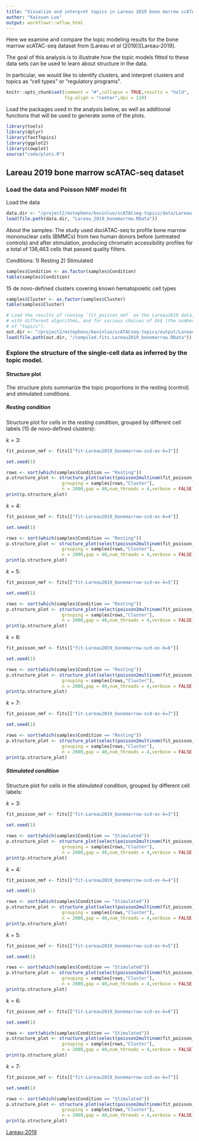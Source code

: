 ```yaml
---
title: "Visualize and interpret topics in Lareau 2019 bone marrow scATAC-seq data"
author: "Kaixuan Luo"
output: workflowr::wflow_html
---
```


Here we examine and compare the topic modeling results for the 
bone marrow scATAC-seq dataset from [Lareau *et al* (2019)][Lareau-2019].

The goal of this analysis is to illustrate how the topic models
fitted to these data sets can be used to learn about structure in the
data. 

In particular, we would like to identify clusters, and interpret
clusters and topics as "cell types" or "regulatory programs".

```r
knitr::opts_chunk$set(comment = "#",collapse = TRUE,results = "hold",
                      fig.align = "center",dpi = 120)
```

Load the packages used in the analysis below, as well as additional
functions that will be used to generate some of the plots.

```r
library(tools)
library(dplyr)
library(fastTopics)
library(ggplot2)
library(cowplot)
source("code/plots.R")
```

Lareau 2019 bone marrow scATAC-seq dataset
------------------------------------------

### Load the data and Poisson NMF model fit
Load the data
```r
data.dir <- "/project2/mstephens/kevinluo/scATACseq-topics/data/Lareau_2019/bone_marrow/processed_data/"
load(file.path(data.dir, "Lareau_2019_bonemarrow.RData"))
```

About the samples:
The study used dsciATAC-seq to profile bone marrow mononuclear cells (BMMCs)
from two human donors before (untreated controls) and after stimulation, 
producing chromatin accessibility profiles for a total of 136,463 cells that passed quality filters.

Conditions: 1) Resting 2) Stimulated
```r
samples$Condition <- as.factor(samples$Condition)
table(samples$Condition)
```

15 de novo-defined clusters covering known hematopoietic cell types
```r
samples$Cluster <- as.factor(samples$Cluster)
table(samples$Cluster)

```

```r
# Load the results of running `fit_poisson_nmf` on the Lareau2019 data,
# with different algorithms, and for various choices of $k$ (the number
# of "topics").
out.dir <- "/project2/mstephens/kevinluo/scATACseq-topics/output/Lareau_2019"
load(file.path(out.dir, "/compiled.fits.Lareau2019_bonemarrow.RData"))
```

### Explore the structure of the single-cell data as inferred by the topic model.

#### Structure plot

The structure plots summarize the topic proportions in the resting (control) and stimulated conditions.

##### Resting condition
Structure plot for cells in the *resting* condition, grouped by different cell labels (15 de novo-defined clusters):

$k = 3$: 
```r
fit_poisson_nmf <- fits[["fit-Lareau2019_bonemarrow-scd-ex-k=3"]]

set.seed(1)

rows <- sort(which(samples$Condition == "Resting"))
p.structure_plot <- structure_plot(select(poisson2multinom(fit_poisson_nmf), loadings = rows),
                     grouping = samples[rows,"Cluster"],
                     n = 2000,gap = 40,num_threads = 4,verbose = FALSE)
print(p.structure_plot)
```

$k = 4$: 
```r
fit_poisson_nmf <- fits[["fit-Lareau2019_bonemarrow-scd-ex-k=4"]]

set.seed(1)

rows <- sort(which(samples$Condition == "Resting"))
p.structure_plot <- structure_plot(select(poisson2multinom(fit_poisson_nmf), loadings = rows),
                     grouping = samples[rows,"Cluster"],
                     n = 2000,gap = 40,num_threads = 4,verbose = FALSE)
print(p.structure_plot)
```

$k = 5$: 
```r
fit_poisson_nmf <- fits[["fit-Lareau2019_bonemarrow-scd-ex-k=5"]]

set.seed(1)

rows <- sort(which(samples$Condition == "Resting"))
p.structure_plot <- structure_plot(select(poisson2multinom(fit_poisson_nmf), loadings = rows),
                     grouping = samples[rows,"Cluster"],
                     n = 2000,gap = 40,num_threads = 4,verbose = FALSE)
print(p.structure_plot)
```

$k = 6$: 
```r
fit_poisson_nmf <- fits[["fit-Lareau2019_bonemarrow-scd-ex-k=6"]]

set.seed(1)

rows <- sort(which(samples$Condition == "Resting"))
p.structure_plot <- structure_plot(select(poisson2multinom(fit_poisson_nmf), loadings = rows),
                     grouping = samples[rows,"Cluster"],
                     n = 2000,gap = 40,num_threads = 4,verbose = FALSE)
print(p.structure_plot)
```

$k = 7$: 
```r
fit_poisson_nmf <- fits[["fit-Lareau2019_bonemarrow-scd-ex-k=7"]]

set.seed(1)

rows <- sort(which(samples$Condition == "Resting"))
p.structure_plot <- structure_plot(select(poisson2multinom(fit_poisson_nmf), loadings = rows),
                     grouping = samples[rows,"Cluster"],
                     n = 2000,gap = 40,num_threads = 4,verbose = FALSE)
print(p.structure_plot)
```

##### Stimulated condition

Structure plot for cells in the *stimulated* condition, grouped by different cell labels:

$k = 3$: 
```r
fit_poisson_nmf <- fits[["fit-Lareau2019_bonemarrow-scd-ex-k=3"]]

set.seed(1)

rows <- sort(which(samples$Condition == "Stimulated"))
p.structure_plot <- structure_plot(select(poisson2multinom(fit_poisson_nmf), loadings = rows),
                     grouping = samples[rows,"Cluster"],
                     n = 2000,gap = 40,num_threads = 4,verbose = FALSE)
print(p.structure_plot)
```

$k = 4$: 
```r
fit_poisson_nmf <- fits[["fit-Lareau2019_bonemarrow-scd-ex-k=4"]]

set.seed(1)

rows <- sort(which(samples$Condition == "Stimulated"))
p.structure_plot <- structure_plot(select(poisson2multinom(fit_poisson_nmf), loadings = rows),
                     grouping = samples[rows,"Cluster"],
                     n = 2000,gap = 40,num_threads = 4,verbose = FALSE)
print(p.structure_plot)
```

$k = 5$: 
```r
fit_poisson_nmf <- fits[["fit-Lareau2019_bonemarrow-scd-ex-k=5"]]

set.seed(1)

rows <- sort(which(samples$Condition == "Stimulated"))
p.structure_plot <- structure_plot(select(poisson2multinom(fit_poisson_nmf), loadings = rows),
                     grouping = samples[rows,"Cluster"],
                     n = 2000,gap = 40,num_threads = 4,verbose = FALSE)
print(p.structure_plot)
```

$k = 6$: 
```r
fit_poisson_nmf <- fits[["fit-Lareau2019_bonemarrow-scd-ex-k=6"]]

set.seed(1)

rows <- sort(which(samples$Condition == "Stimulated"))
p.structure_plot <- structure_plot(select(poisson2multinom(fit_poisson_nmf), loadings = rows),
                     grouping = samples[rows,"Cluster"],
                     n = 2000,gap = 40,num_threads = 4,verbose = FALSE)
print(p.structure_plot)
```

$k = 7$: 
```r
fit_poisson_nmf <- fits[["fit-Lareau2019_bonemarrow-scd-ex-k=7"]]

set.seed(1)

rows <- sort(which(samples$Condition == "Stimulated"))
p.structure_plot <- structure_plot(select(poisson2multinom(fit_poisson_nmf), loadings = rows),
                     grouping = samples[rows,"Cluster"],
                     n = 2000,gap = 40,num_threads = 4,verbose = FALSE)
print(p.structure_plot)
```


[Lareau-2019](scATACseq_data_Lareau2019.html)
